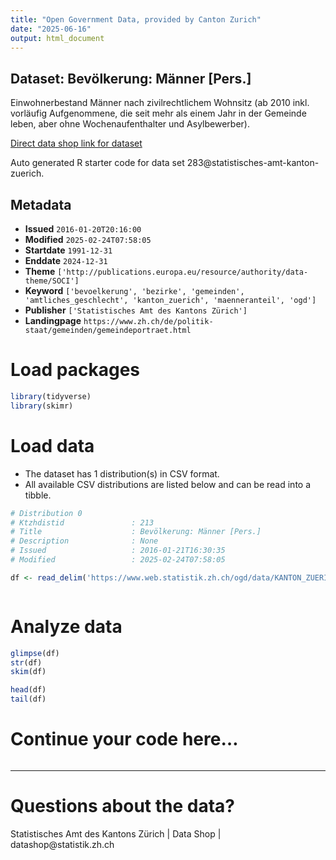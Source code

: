 ```yaml
---
title: "Open Government Data, provided by Canton Zurich"
date: "2025-06-16"
output: html_document
---
```


## Dataset: Bevölkerung: Männer [Pers.]

Einwohnerbestand Männer nach zivilrechtlichem Wohnsitz (ab 2010 inkl. vorläufig Aufgenommene, die seit mehr als einem Jahr in der Gemeinde leben, aber ohne Wochenaufenthalter und Asylbewerber). 

[Direct data shop link for dataset](https://www.zh.ch/de/politik-staat/statistik-daten/datenkatalog.html#/datasets/283@statistisches-amt-kanton-zuerich)

Auto generated R starter code for data set 283@statistisches-amt-kanton-zuerich.

## Metadata

- **Issued** `2016-01-20T20:16:00`
- **Modified** `2025-02-24T07:58:05`
- **Startdate** `1991-12-31`
- **Enddate** `2024-12-31`
- **Theme** `['http://publications.europa.eu/resource/authority/data-theme/SOCI']`
- **Keyword** `['bevoelkerung', 'bezirke', 'gemeinden', 'amtliches_geschlecht', 'kanton_zuerich', 'maenneranteil', 'ogd']`
- **Publisher** `['Statistisches Amt des Kantons Zürich']`
- **Landingpage** `https://www.zh.ch/de/politik-staat/gemeinden/gemeindeportraet.html`


# Load packages

```r

library(tidyverse)
library(skimr)

```

# Load data

-   The dataset has 1 distribution(s) in CSV format.
-   All available CSV distributions are listed below and can be read into a tibble.

```r

# Distribution 0
# Ktzhdistid               : 213
# Title                    : Bevölkerung: Männer [Pers.]
# Description              : None
# Issued                   : 2016-01-21T16:30:35
# Modified                 : 2025-02-24T07:58:05

df <- read_delim('https://www.web.statistik.zh.ch/ogd/data/KANTON_ZUERICH_100.csv')



```

# Analyze data

```r

glimpse(df)
str(df)
skim(df)

head(df)
tail(df)

```

# Continue your code here...

```r

```

------------------------------------------------------------------------

# Questions about the data?

Statistisches Amt des Kantons Zürich | Data Shop | datashop@statistik.zh.ch
